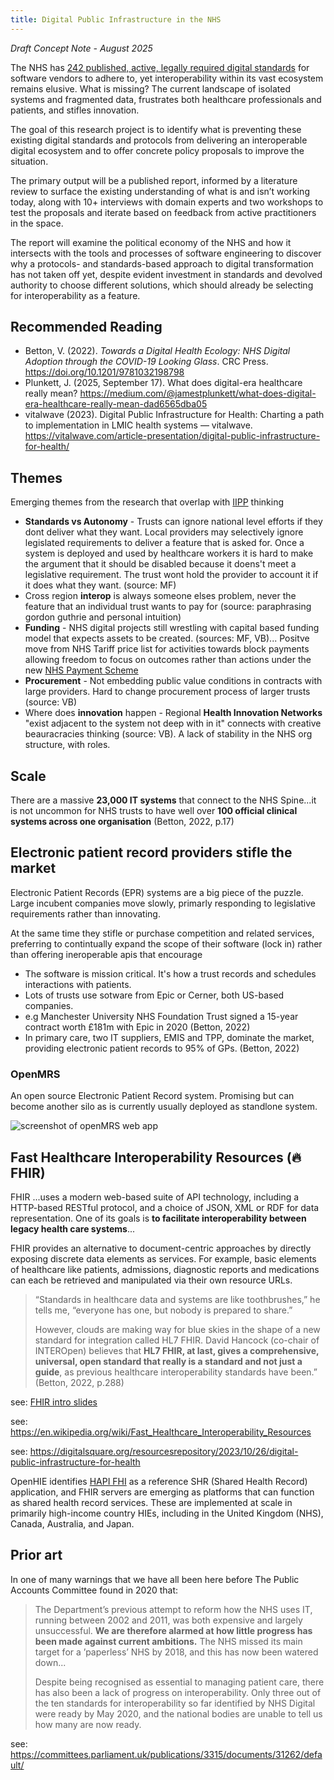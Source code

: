```yaml
---
title: Digital Public Infrastructure in the NHS
---
```


_Draft Concept Note - August 2025_

The NHS has [242 published, active, legally required digital standards](https://standards.nhs.uk/published-standards?order=asc&orderBy=name&mandated=true&status=active) for software vendors to adhere to, yet interoperability within its vast ecosystem remains elusive. What is missing? The current landscape of isolated systems and fragmented data, frustrates both healthcare professionals and patients, and stifles innovation.

The goal of this research project is to identify what is preventing these existing digital standards and protocols from delivering an interoperable digital ecosystem and to offer concrete policy proposals to improve the situation.

The primary output will be a published report, informed by a literature review to surface the existing understanding of what is and isn’t working today, along with 10+ interviews with domain experts and two workshops to test the proposals and iterate based on feedback from active practitioners in the space.

The report will examine the political economy of the NHS and how it intersects with the tools and processes of software engineering to discover why a protocols- and standards-based approach to digital transformation has not taken off yet, despite evident investment in standards and devolved authority to choose different solutions, which should already be selecting for interoperability as a feature.

## Recommended Reading

- Betton, V. (2022). _Towards a Digital Health Ecology: NHS Digital Adoption through the COVID-19 Looking Glass_. CRC Press. https://doi.org/10.1201/9781032198798
- Plunkett, J. (2025, September 17). What does digital-era healthcare really mean? https://medium.com/@jamestplunkett/what-does-digital-era-healthcare-really-mean-dad6565dba05
- vitalwave (2023). Digital Public Infrastructure for Health: Charting a path to implementation in LMIC health systems — vitalwave. https://vitalwave.com/article-presentation/digital-public-infrastructure-for-health/

## Themes

Emerging themes from the research that overlap with [IIPP](https://www.ucl.ac.uk/bartlett/public-purpose) thinking

- **Standards vs Autonomy** - Trusts can ignore national level efforts if they dont deliver what they want. Local providers may selectively ignore legislated requirements to deliver a feature that is asked for. Once a system is deployed and used by healthcare workers it is hard to make the argument that it should be disabled because it doens't meet a legislative requirement. The trust wont hold the provider to account it if it does what they want. (source: MF)
- Cross region **interop** is always someone elses problem, never the feature that an individual trust wants to pay for  (source: paraphrasing gordon guthrie and personal intuition)
- **Funding** - NHS digital projects still wrestling with capital based funding model that expects assets to be created. (sources: MF, VB)... Positve move from NHS Tariff price list for activities towards block payments allowing freedom to focus on outcomes rather than actions under the new [NHS Payment Scheme](https://www.england.nhs.uk/pay-syst/nhs-payment-scheme/)
- **Procurement** - Not embedding public value conditions in contracts with large providers. Hard to change procurement process of larger trusts (source: VB)
- Where does **innovation** happen - Regional **Health Innovation Networks** "exist adjacent to the system not deep with in it" connects with creative beauracracies thinking (source: VB). A lack of stability in the NHS org structure, with roles.

## Scale

There are a massive **23,000 IT systems** that connect to the NHS Spine...it is not uncommon for NHS trusts to have well over **100 official clinical systems across one organisation** (Betton, 2022, p.17)


## Electronic patient record providers stifle the market

Electronic Patient Records (EPR) systems are a big piece of the puzzle. Large incubent companies move slowly, primarly responding to legislative requirements rather than innovating. 

At the same time they stifle or purchase competition and related services, preferring to contintually expand the scope of their software (lock in) rather than offering ineroperable apis that encourage 

- The software is mission critical. It's how a trust records and schedules interactions with patients.
- Lots of trusts use sotware from Epic or Cerner, both US-based companies.
- e.g Manchester University NHS Foundation Trust signed a 15-year contract worth £181m with Epic in 2020 (Betton, 2022)
- In primary care, two IT suppliers, EMIS and TPP, dominate the market, providing electronic patient records to 95% of GPs. (Betton, 2022)

### OpenMRS

An open source Electronic Patient Record system. Promising but can become another silo as is currently usually deployed as standlone system.

![screenshot of openMRS web app](./src/assets/images/openmrs-screenshot.png)


## Fast Healthcare Interoperability Resources (🔥 FHIR)

FHIR ...uses a modern web-based suite of API technology, including a HTTP-based RESTful protocol, and a choice of JSON, XML or RDF for data representation. One of its goals is **to facilitate interoperability between legacy health care systems**...

FHIR provides an alternative to document-centric approaches by directly exposing discrete data elements as services. For example, basic elements of healthcare like patients, admissions, diagnostic reports and medications can each be retrieved and manipulated via their own resource URLs.

> “Standards in healthcare data and systems are like toothbrushes,” he tells me, “everyone has one, but nobody is prepared to share.”
> 
> However, clouds are making way for blue skies in the shape of a new standard for integration called HL7 FHIR. David Hancock (co-chair of INTEROpen) believes that **HL7 FHIR, at last, gives a comprehensive, universal, open standard that really is a standard and not just a guide**, as previous healthcare interoperability standards have been.” (Betton, 2022, p.288)

see: [FHIR intro slides](https://www.hl7.org.uk/wp-content/uploads/HL7UK_Media/Documents/Technical/HL7_UK_FHIR_and_JSON_20140203.pdf)

see: https://en.wikipedia.org/wiki/Fast_Healthcare_Interoperability_Resources

see: https://digitalsquare.org/resourcesrepository/2023/10/26/digital-public-infrastructure-for-health

OpenHIE identifies [HAPI FHI](https://hapifhir.io/) as a reference SHR (Shared Health Record) application, and FHIR
servers are emerging as platforms that can function as shared health
record services. These are implemented at scale in primarily high-income
country HIEs, including in the United Kingdom (NHS), Canada, Australia,
and Japan. 


## Prior art

In one of many warnings that we have all been here before The Public Accounts Committee found in 2020 that:

> The Department’s previous attempt to reform how the NHS uses IT, running between 2002 and 2011, was both expensive and largely unsuccessful. **We are therefore alarmed at how little progress has been made against current ambitions.** The NHS missed its main target for a ’paperless’ NHS by 2018, and this has now been watered down... 
>
> Despite being recognised as essential to managing patient care, there has also been a lack of progress on interoperability. Only three out of the ten standards for interoperability so far identified by NHS Digital were ready by May 2020, and the national bodies are unable to tell us how many are now ready.

see: https://committees.parliament.uk/publications/3315/documents/31262/default/
